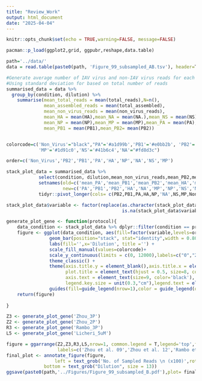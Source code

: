 ```yaml
---
title: "Review_Work"
output: html_document
date: "2025-04-04"
---
```


```r
knitr::opts_chunk$set(echo = TRUE,warning=FALSE, message=FALSE)
```


```r
pacman::p_load(ggplot2,grid, ggpubr,reshape,data.table)
```


```r
path='../data/'
data = read.table(paste0(path, 'Figure_99_subsampled_AB.tsv'), header=T, na.strings = "NA")

#Generate average number of IAV virus and non-IAV virus reads for each dilution and protocol
#Using standard deviation for based on total number of reads
summarised_data = data %>%
  group_by(condition, dilution) %>%
    summarise(mean_total_reads = mean(total_reads),N=n(),
              mean_assembled_reads = mean(total_assembled),
              mean_non_virus_reads = mean(non_virus_reads),
              mean_HA = mean(HA),mean_NA = mean(NA.),mean_NS = mean(NS),
              mean_NP = mean(NP),mean_MP = mean(MP),mean_PA = mean(PA),
              mean_PB1 = mean(PB1),mean_PB2= mean(PB2))


colorcode=c('Non_Virus'="black","PA"='#a1d99b','PB1'='#e0bb2b', 'PB2'='#238b45', 'HA'='#e31a1c','NP'='#9e9ac8',
            'MP'='#1d91c0','NS'='#41b6c4','NA'="#fd8d3c")

order=c('Non_Virus','PB2','PB1','PA','HA','NP','NA','NS','MP')

stack_plot_data = summarised_data %>% 
            select(condition, dilution,mean_non_virus_reads,mean_PB2,mean_PB1,mean_PA,mean_HA,mean_NP,mean_NA,mean_NS,mean_MP) %>%  
            setnames(old=c('mean_PA','mean_PB1','mean_PB2','mean_HA','mean_NA','mean_MP','mean_NP','mean_NS','mean_non_virus_reads'),
                     new=c('PA','PB1','PB2','HA','NA','MP','NP','NS','Non_Virus')) %>%
            tidyr::pivot_longer(cols= c(PB2,PB1,PA,HA,NP,'NA',NS,MP,Non_Virus),names_to = 'variable')

stack_plot_data$variable <- factor(replace(as.character(stack_plot_data$variable), 
                                           is.na(stack_plot_data$variable), "NA"),levels = order)

generate_plot_gene <- function(protocol){
    data_condition <- stack_plot_data %>% dplyr::filter(condition == protocol)
    figure <- ggplot(data_condition, aes(fill=factor(variable,levels=order), y=value, x=dilution)) + 
                geom_bar(position="stack", stat="identity",width = 0.80) +
                labs(fill='',x='Dilution', title ='') +
                scale_fill_manual(values=colorcode)+ 
                scale_y_continuous(limits = c(0, 12000),labels=c("0","25","50","75","100","125"))+
                theme_classic() +
                theme(axis.title.y = element_blank(),axis.title.x = element_blank(),
                      plot.title = element_text(hjust = 0.5, size=8, color = 'black', face='bold'),
                      axis.text = element_text(size=9, color='black'),
                      legend.key.size = unit(0.3,"cm"),legend.text = element_text(size = 8)) +
                guides(fill=guide_legend(nrow=1),color = guide_legend(override.aes = list(size=5)))
    return(figure)
    
}

Z3 <- generate_plot_gene('Zhou_3P')
Z2 <- generate_plot_gene('Zhou_2P')
R3 <- generate_plot_gene('Rambo_3P')
L5 <- generate_plot_gene('Licheri_5uM')

figure = ggarrange(Z2,Z3,R3,L5,nrow=1, common.legend = T,legend='top',font.label=list(size=10,face='bold'),
                   labels=c('Zhou et al. 09','Zhou et al. 12','Rambo et al','Current Study'))
final_plot <- annotate_figure(figure,
                  left = text_grob('No. of Sampled Reads \n (x100)',rot=90, size = 12),
              bottom = text_grob("Dilution", size = 13))
ggsave(paste0(path,'../Figures/Figure_99_subsampled_B.pdf'),plot= final_plot, width=8, height=3)


```



